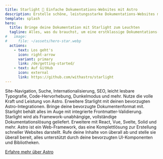 ```yaml
---
title: Starlight 🌟 Einfache Dokumentations-Websites mit Astro
description: Erstelle schöne, leistungsstarke Dokumentations-Websites mit Starlight und Astro.
template: splash
hero:
  title: Bringe deine Dokumentation mit Starlight zum Leuchten
  tagline: Alles, was du brauchst, um eine erstklassige Dokumentations-Website zu erstellen. Schnell, barrierefrei und einfach zu bedienen.
#   image:
#     file: ~/assets/hero-star.webp
  actions:
    - text: Los geht's
      icon: right-arrow
      variant: primary
      link: /de/getting-started/
    - text: Auf GitHub
      icon: external
      link: https://github.com/withastro/starlight
---
```



<CardGrid stagger>
	<Card title="Dokumentation, die begeistert" icon="open-book">
		Site-Navigation, Suche, Internationalisierung, SEO, leicht lesbare
		Typografie, Code-Hervorhebung, Dunkelmodus und mehr.
	</Card>
	<Card title="Angetrieben durch Astro" icon="rocket">
		Nutze die volle Kraft und Leistung von Astro. Erweitere Starlight mit deinen
		bevorzugten Astro-Integrationen.
	</Card>
	<Card title="Markdown, Markdoc und MDX" icon="document">
		Bringe deine bevorzugte Dokumentenformat mit. Starlight behält alles im Auge
		mit integrierte Frontmatter-Validierung.
	</Card>
	<Card title="Bringe deine eigenen Komponenten mit" icon="puzzle">
		Starlight wird als Framework-unabhängige, vollständige Dokumentationslösung
		geliefert. Erweitere mit React, Vue, Svelte, Solid und mehr.
	</Card>
</CardGrid>

<AboutAstro title="Präsentiert von">
Astro ist ein Web-Framework, das eine Komplettlösung zur Erstellung schneller Websites darstellt. Rufe deine Inhalte von überall ab und stelle sie überall bereit, alles unterstützt durch deine bevorzugten UI-Komponenten und Bibliotheken.

[Erfahre mehr über Astro](https://astro.build/)

</AboutAstro>
